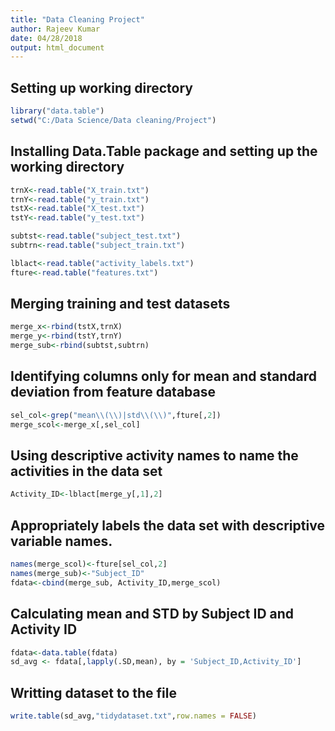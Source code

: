 ```yaml
---
title: "Data Cleaning Project"
author: Rajeev Kumar
date: 04/28/2018
output: html_document
---
```


## Setting up working directory
```r
library("data.table")
setwd("C:/Data Science/Data cleaning/Project")
```

## Installing Data.Table package and setting up the working directory
```r
trnX<-read.table("X_train.txt")
trnY<-read.table("y_train.txt")
tstX<-read.table("X_test.txt")
tstY<-read.table("y_test.txt")

subtst<-read.table("subject_test.txt")
subtrn<-read.table("subject_train.txt")

lblact<-read.table("activity_labels.txt")
fture<-read.table("features.txt")
```

## Merging training and test datasets
```r
merge_x<-rbind(tstX,trnX)
merge_y<-rbind(tstY,trnY)
merge_sub<-rbind(subtst,subtrn)
```

## Identifying columns only for mean and standard deviation from feature database
```r
sel_col<-grep("mean\\(\\)|std\\(\\)",fture[,2])
merge_scol<-merge_x[,sel_col]
```

## Using descriptive activity names to name the activities in the data set
```r
Activity_ID<-lblact[merge_y[,1],2]
```

## Appropriately labels the data set with descriptive variable names.
```r
names(merge_scol)<-fture[sel_col,2]
names(merge_sub)<-"Subject_ID"
fdata<-cbind(merge_sub, Activity_ID,merge_scol)
```

## Calculating mean and STD by Subject ID and Activity ID
```r
fdata<-data.table(fdata)
sd_avg <- fdata[,lapply(.SD,mean), by = 'Subject_ID,Activity_ID']
```

## Writting dataset to the file
```r
write.table(sd_avg,"tidydataset.txt",row.names = FALSE)
```